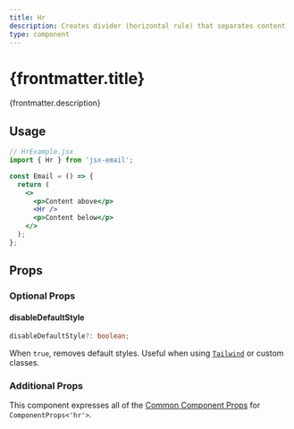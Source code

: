 ```yaml
---
title: Hr
description: Creates divider (horizontal rule) that separates content
type: component
---
```



<h1>{frontmatter.title}</h1>
<p>{frontmatter.description}</p>

<Install type={frontmatter.type} />

## Usage

```jsx "Hr"
// HrExample.jsx
import { Hr } from 'jsx-email';

const Email = () => {
  return (
    <>
      <p>Content above</p>
      <Hr />
      <p>Content below</p>
    </>
  );
};
```

## Props

### Optional Props

#### disableDefaultStyle

```ts
disableDefaultStyle?: boolean;
```

When `true`, removes default styles. Useful when using [`Tailwind`](/components/tailwind) or custom classes.

### Additional Props

This component expresses all of the [Common Component Props](https://react.dev/reference/react-dom/components/common) for `ComponentProps<'hr'>`.
